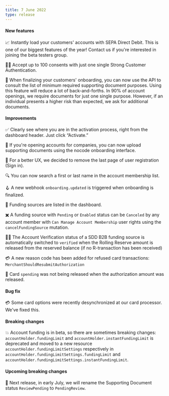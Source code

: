 ```yaml
---
title: 7 June 2022
type: release
---
```


#### New features

📈 Instantly load your customers' accounts with SEPA Direct Debit. This is one of our biggest features of the year! Contact us if you're interested in joining the beta testers group.

🤳🏿 Accept up to 100 consents with just one single Strong Customer Authentication.

📄 When finalizing your customers' onboarding, you can now use the API to consult the list of minimum required supporting document purposes. Using this feature will reduce a lot of back-and-forths. In 90% of account openings, we require documents for just one single purpose. However, if an individual presents a higher risk than expected, we ask for additional documents.

#### Improvements

✅ Clearly see where you are in the activation process, right from the dashboard header. Just click “Activate.”

📃 If you're opening accounts for companies, you can now upload supporting documents using the nocode onboarding interface.

👤 For a better UX, we decided to remove the last page of user registration (Sign in).

🔍 You can now search a first or last name in the account membership list.

🪝 A new webhook `onboarding.updated` is triggered when onboarding is finalized.

🔄 Funding sources are listed in the dashboard.

✖️ A funding source with `Pending` or `Enabled` status can be `Canceled` by any account member with `Can Manage Account Membership` user rights using the `cancelFundingSource` mutation.

👮🏻 The Account Verification status of a SDD B2B funding source is automatically switched to `verified` when the Rolling Reserve amount is released from the reserved balance (if no R-transaction has been received)

💳 A new reason code has been added for refused card transactions: `MerchantShouldResubmitAuthorization`

💸 Card `spending` was not being released when the authorization amount was released.

#### Bug fix

💳 Some card options were recently desynchronized at our card processor. We've fixed this.

#### Breaking changes

💥 Account funding is in beta, so there are sometimes breaking changes: `accountHolder.fundingLimit` and `accountHolder.instantFundingLimit` is deprecated and moved to a new resource `accountHolder.fundingLimitSettings` respectively in `accountHolder.fundingLimitSettings.fundingLimit` and `accountHolder.fundingLimitSettings.instantFundingLimit`.

#### Upcoming breaking changes

📃 Next release, in early July, we will rename the Supporting Document status `ReviewPending` to `PendingReview`.
